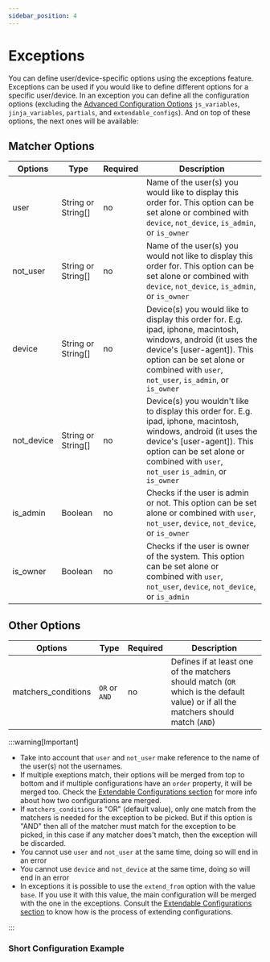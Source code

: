 ```yaml
---
sidebar_position: 4
---
```



# Exceptions

You can define user/device-specific options using the exceptions feature. Exceptions can be used if you would like to define different options for a specific user/device.
In an exception you can define all the configuration options (excluding the [Advanced Configuration Options](main-configuration-options#advanced-configuration-options) `js_variables`, `jinja_variables`, `partials`, and `extendable_configs`). And on top of these options, the next ones will be available:

## Matcher Options

| Options             | Type              | Required | Description |
| ------------------- | ----------------- | -------- | ----------- |
| user       | String or String[] | no          | Name of the user(s) you would like to display this order for. This option can be set alone or combined with `device`, `not_device`, `is_admin`, or `is_owner` |
| not_user   | String or String[] | no          | Name of the user(s) you would not like to display this order for. This option can be set alone or combined with `device`, `not_device`, `is_admin`, or `is_owner` |
| device     | String or String[] | no          | Device(s) you would like to display this order for. E.g. ipad, iphone, macintosh, windows, android (it uses the device's [user-agent]). This option can be set alone or combined with `user`, `not_user`, `is_admin`, or `is_owner` |
| not_device | String or String[] | no          | Device(s) you wouldn't like to display this order for. E.g. ipad, iphone, macintosh, windows, android (it uses the device's [user-agent]). This option can be set alone or combined with `user`, `not_user` `is_admin`, or `is_owner` |
| is_admin   | Boolean            | no          | Checks if the user is admin or not. This option can be set alone or combined with `user`, `not_user`, `device`, `not_device`, or `is_owner` |
| is_owner   | Boolean            | no          | Checks if the user is owner of the system. This option can be set alone or combined with `user`, `not_user`, `device`, `not_device`, or `is_admin` |

## Other Options

| Options             | Type              | Required | Description |
| ------------------- | ----------------- | -------- | ----------- |
| matchers_conditions   | `OR` or `AND`  | no  | Defines if at least one of the matchers should match (`OR` which is the default value) or if all the matchers should match (`AND`) |

:::warning[Important]

* Take into account that `user` and `not_user` make reference to the name of the user(s) not the usernames.
* If multiple exeptions match, their options will be merged from top to bottom and if multiple configurations have an `order` property, it will be merged too. Check the [Extendable Configurations section](../advanced-configuration-options/extendable-configurations) for more info about how two configurations are merged.
* If `matchers_conditions` is "OR" (default value), only one match from the matchers is needed for the exception to be picked. But if this option is "AND" then all of the matcher must match for the exception to be picked, in this case if any matcher does't match, then the exception will be discarded.
* You cannot use `user` and `not_user` at the same time, doing so will end in an error
* You cannot use `device` and `not_device` at the same time, doing so will end in an error
* In exceptions it is possible to use the `extend_from` option with the value `base`. If you use it with this value, the main configuration will be merged with the one in the exceptions. Consult the [Extendable Configurations section](../advanced-configuration-options/extendable-configurations) to know how is the process of extending configurations.

:::

### Short Configuration Example

<ExceptionsExample />